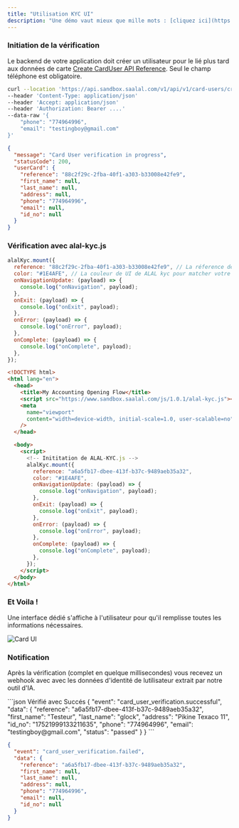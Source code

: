 ```yaml
---
title: "Utilisation KYC UI"
description: "Une démo vaut mieux que mille mots : [cliquez ici](https://sandbox.saalal.com/alal-kyc-test) :) "
---
```


### Initiation de la vérification

Le backend de votre application doit créer un utilisateur pour le lié plus tard aux données de carte [Create CardUser API Reference](/api-reference/cardusers/register-carduser).
Seul le champ téléphone est obligatoire.

```bash
curl --location 'https://api.sandbox.saalal.com/v1/api/v1/card-users/create'
--header 'Content-Type: application/json'
--header 'Accept: application/json'
--header 'Authorization: Bearer ....'
--data-raw '{
    "phone": "774964996",
    "email": "testingboy@gmail.com"
}'
```

```json
{
  "message": "Card User verification in progress",
  "statusCode": 200,
  "userCard": {
    "reference": "88c2f29c-2fba-40f1-a303-b33008e42fe9",
    "first_name": null,
    "last_name": null,
    "address": null,
    "phone": "774964996",
    "email": null,
    "id_no": null
  }
}
```

### Vérification avec alal-kyc.js

<CodeGroup>

```js alal-kyc.js
alalKyc.mount({
  reference: "88c2f29c-2fba-40f1-a303-b33008e42fe9", // La réference de l'utilisateur obtenu dans la réquete précédente
  color: "#1E4AFE", // La couleur de UI de ALAL kyc pour matcher votre code couleur
  onNavigationUpdate: (payload) => {
    console.log("onNavigation", payload);
  },
  onExit: (payload) => {
    console.log("onExit", payload);
  },
  onError: (payload) => {
    console.log("onError", payload);
  },
  onComplete: (payload) => {
    console.log("onComplete", payload);
  },
});
```

```html index.html
<!DOCTYPE html>
<html lang="en">
  <head>
    <title>My Accounting Opening Flow</title>
    <script src="https://www.sandbox.saalal.com/js/1.0.1/alal-kyc.js"></script>
    <meta
      name="viewport"
      content="width=device-width, initial-scale=1.0, user-scalable=no"
    />
  </head>

  <body>
    <script>
      <!-- Inititation de ALAL-KYC.js -->
      alalKyc.mount({
        reference: "a6a5fb17-dbee-413f-b37c-9489aeb35a32",
        color: "#1E4AFE",
        onNavigationUpdate: (payload) => {
          console.log("onNavigation", payload);
        },
        onExit: (payload) => {
          console.log("onExit", payload);
        },
        onError: (payload) => {
          console.log("onError", payload);
        },
        onComplete: (payload) => {
          console.log("onComplete", payload);
        },
      });
    </script>
  </body>
</html>
```

</CodeGroup>

### Et Voila !

Une interface dédié s'affiche à l'utilisateur pour qu'il remplisse toutes les informations nécessaires.

![Card UI](/images/kyc-demo.png)

### Notification

Après la vérification (complet en quelque millisecondes) vous recevez un webhook avec avec les données d'identité de lutilisateur
extrait par notre outil d'IA.

<CodeGroup>
```json Vérifié avec Succés
{
  "event": "card_user_verification.successful",
  "data": {
    "reference": "a6a5fb17-dbee-413f-b37c-9489aeb35a32",
    "first_name": "Testeur",
    "last_name": "glock",
    "address": "Pikine Texaco 11",
    "id_no": "17521999133211635",
    "phone": "774964996",
    "email": "testingboy@gmail.com",
    "status": "passed"
  }
}
```

```json Vérifié a échoué
{
  "event": "card_user_verification.failed",
  "data": {
    "reference": "a6a5fb17-dbee-413f-b37c-9489aeb35a32",
    "first_name": null,
    "last_name": null,
    "address": null,
    "phone": "774964996",
    "email": null,
    "id_no": null
  }
}
```

</CodeGroup>
